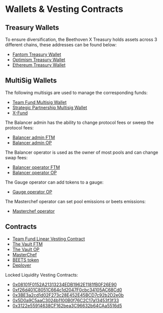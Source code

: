 # Wallets & Vesting Contracts

## Treasury Wallets
To ensure diversification, the Beethoven X Treasury holds assets across 3 different chains, these addresses can be found below:
- [Fantom Treasury Wallet](https://debank.com/profile/0xa1e849b1d6c2fd31c63eef7822e9e0632411ada7)
- [Optimism Treasury Wallet](https://debank.com/profile/0x2a185c8a3c63d7bfe63ad5d950244ffe9d0a4b60)
- [Ethereum Treasury Wallet](https://debank.com/profile/0xea06e1b4259730724885a39ce3ca670efb020e26)

## MultiSig Wallets
The following multisigs are used to manage the corresponding funds:
- [Team Fund Multisig Wallet](https://ftmscan.com/address/0x0edfcc1b8d082cd46d13db694b849d7d8151c6d5#code)
- [Strategic Partnership Multisig Wallet](https://ftmscan.com/address/0x69739a7618469EED0685330d164D50Ac19A9411a#code)
- [X-Fund](https://ftmscan.com/address/0xb3cF480329F91D6c63c1400D5b2A4Cf6ebd0eadA)

The Balancer admin has the ability to change protocol fees or sweep the protocol fees:
- [Balancer admin FTM](https://ftmscan.com/address/0x9d0327954009C59eD70Dc98b7726e911879d4D92)
- [Balancer admin OP](https://optimistic.etherscan.io/address/0xdCB017f63aCd34DD032A702315459ceCc05536DD)

The Balancer operator is used as the owner of most pools and can change swap fees:
- [Balancer operator FTM](https://ftmscan.com/address/0xCd983793ADb846dcE4830c22F30C7Ef0C864a776)
- [Balancer operator OP](https://optimistic.etherscan.io/address/0xd9e2889AC8C6fFF8e94c7c1bEEAde1352dF1A513)

The Gauge operator can add tokens to a gauge:
- [Gauge operator OP](https://optimistic.etherscan.io/address/0xf56D2a5faA313f597812dD0EDF7f27F386Aa0913)

The Masterchef operator can set pool emissions or beets emissions:
- [Masterchef operator](https://ftmscan.com/address/0x24dce9214ba5b93b4ee7f1a7a00c9beb1c8f709c)

## Contracts
- [Team Fund Linear Vesting Contract](https://ftmscan.com/address/0xa2503804ec837d1e4699932d58a3bdb767dea505#code)
- [The Vault FTM](https://ftmscan.com/address/0x20dd72ed959b6147912c2e529f0a0c651c33c9ce)
- [The Vault OP](https://optimistic.etherscan.io/address/0xBA12222222228d8Ba445958a75a0704d566BF2C8)
- [MasterChef](https://ftmscan.com/address/0x8166994d9ebbe5829ec86bd81258149b87facfd3)
- [BEETS token](https://ftmscan.com/address/0xf24bcf4d1e507740041c9cfd2dddb29585adce1e)
- [Deployer](https://ftmscan.com/address/0x4fbe899d37fb7514adf2f41b0630e018ec275a0c)

Locked Liquidity Vesting Contracts: 
- [0x08101F0152A21313234EDB1962E1181fB0F26E90](https://ftmscan.com/address/0x08101f0152a21313234edb1962e1181fb0f26e90)
- [0xf26d401C8051C664c1d2047F0cbc34105AC68Cd0](https://ftmscan.com/address/0xf26d401C8051C664c1d2047F0cbc34105AC68Cd0)
- [0x3BE3a2cd1d02F273c28E452E45BCD7c92b2D2e0b](https://ftmscan.com/address/0x3BE3a2cd1d02F273c28E452E45BCD7c92b2D2e0b)
- [0x5D0a9C5aaC3024b1100B0f76C2C17a13453f3f33](https://ftmscan.com/address/0x5d0a9c5aac3024b1100b0f76c2c17a13453f3f33)
- [0x3122e55914638CF162bea3C96632b64CAa5516d5](https://ftmscan.com/address/0x3122e55914638CF162bea3C96632b64CAa5516d5)
